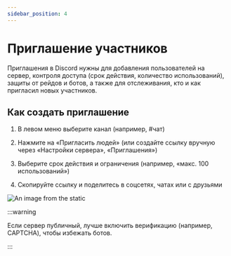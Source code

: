 ```yaml
---
sidebar_position: 4
---
```


# Приглашение участников

Приглашения в Discord нужны для добавления пользователей на сервер, контроля доступа (срок действия, количество использований),
защиты от рейдов и ботов, а также для отслеживания, кто и как пригласил новых участников.

## Как создать приглашение

1. В левом меню выберите канал (например, #чат)

2. Нажмите на «Пригласить людей» (или создайте ссылку вручную через «Настройки сервера», «Приглашения»)

3. Выберите срок действия и ограничения (например, «макс. 100 использований»)

4. Скопируйте ссылку и поделитесь в соцсетях, чатах или с друзьями

![An image from the static](/img/invites.jpg)

:::warning

Если сервер публичный, лучше включить верификацию (например, CAPTCHA), чтобы избежать ботов.

:::
